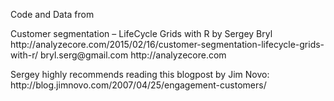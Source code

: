 Code and Data from 

Customer segmentation – LifeCycle Grids with R
by Sergey Bryl
http://analyzecore.com/2015/02/16/customer-segmentation-lifecycle-grids-with-r/
bryl.serg@gmail.com 
http://analyzecore.com

Sergey highly recommends reading this blogpost by Jim Novo:
http://blog.jimnovo.com/2007/04/25/engagement-customers/
